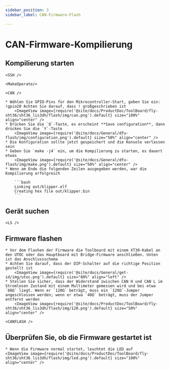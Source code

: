 ```yaml
---
sidebar_position: 3
sidebar_label: CAN-Firmware-Flash

---
```




# CAN-Firmware-Kompilierung

## Kompilierung starten

    <SSH />

    <MakeOperate/>

    <CAN />

    * Wählen Sie GPIO-Pins für den Mikrocontroller-Start, geben Sie ein: !gpio20 Achten Sie darauf, dass ! großgeschrieben ist
        <ImageView image={require('@site/docs/ProductDoc/ToolBoard/fly-sht36/sht36_lis3dh/flash/img/can.png').default} size="100%" align="center" />
    * Drücken Sie die `Q`-Taste, es erscheint **Save configuration**, dann drücken Sie die `Y`-Taste
        <ImageView image={require('@site/docs/General/dfu-flash/img/configuration.png').default} size="50%" align="center" />
    * Die Konfiguration sollte jetzt gespeichert und die Konsole verlassen sein
    * Geben Sie `make -j4` ein, um die Kompilierung zu starten, es dauert etwas
        <ImageView image={require('@site/docs/General/dfu-flash/img/make.png').default} size="50%" align="center" />
    * Wenn am Ende die folgenden Zeilen ausgegeben werden, war die Kompilierung erfolgreich

        ```bash
        Linking out/klipper.elf
        Creating hex file out/klipper.bin
        ```

## Gerät suchen

    <LS />


## Firmware flashen

    * Vor dem Flashen der Firmware die Toolboard mit einem XT30-Kabel an den UTOC oder das Hauptboard mit Bridge-Firmware anschließen. Unten ist das Anschlussschema
    * Achten Sie darauf, dass der DIP-Schalter auf die richtige Position gestellt ist
        <ImageView image={require('@site/docs/General/get-id/img/utoc.png').default} size="80%" align="left" />
    * Stellen Sie sicher, dass der Widerstand zwischen CAN H und CAN L im Stromlosen Zustand mit einem Multimeter gemessen wird und bei etwa `60Ω` liegt. Wenn er `120Ω` beträgt, muss ein `120Ω`-Jumper angeschlossen werden; wenn er etwa `40Ω` beträgt, muss der Jumper entfernt werden
        <ImageView image={require('@site/docs/ProductDoc/ToolBoard/fly-sht36/sht36_lis3dh/flash/img/120.png').default} size="50%" align="center" />

    <CANFLASH />

## Überprüfen Sie, ob die Firmware gestartet ist

    * Wenn die Firmware normal startet, leuchtet die LED auf
    <ImageView image={require('@site/docs/ProductDoc/ToolBoard/fly-sht36/sht36_lis3dh/flash/img/led.png').default} size="100%" align="center" />

